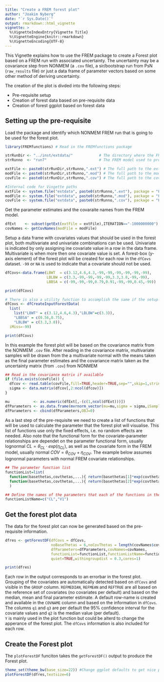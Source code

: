 ```yaml
---
title: "Create a FREM forest plot"
author: "Joakim Nyberg"
date: "`r Sys.Date()`"
output: rmarkdown::html_vignette
vignette: >
  %\VignetteIndexEntry{Vignette Title}
  %\VignetteEngine{knitr::rmarkdown}
  %\VignetteEncoding{UTF-8}
---
```


This Vignette explains how to use the FREM package to create a Forest plot based on a FREM run with associated uncertainty. 
The uncertainty may be a covariance step from NONMEM (a `.cov` file), a sir/bootstrap run from PsN (`raw_results` file) or just a data frame of parameter vectors 
based on some other method of deriving uncertainty. 

The creation of the plot is divded into the following steps:

* Pre-requisite setup
* Creation of forest data based on pre-requisite data
* Creation of forest ggplot based on forest data

## Setting up the pre-requisite

Load the package and identify which NONMEM FREM run that is going to be used for the forest plot.

```r
library(FREMfunctions) # Read in the FREMfunctions package
```

```r
strRunDir <- "../inst/extdata/"            # The directory where the FREM model is located
strRunno  <- "run7"                        # The FREM model used to produce the forest plot

extFile <- paste0(strRunDir,strRunno,".ext") # The full path to the ext file
modFile <- paste0(strRunDir,strRunno,".mod") # The full path to the mod file
covFile <- paste0(strRunDir,strRunno,".cov") # The full path to the cov file
```

```r
#Internal code for Vingette paths
extFile <- system.file("extdata", paste0(strRunno,".ext"), package = "FREMfunctions")
modFile <- system.file("extdata", paste0(strRunno,".mod"), package = "FREMfunctions")
covFile <- system.file("extdata", paste0(strRunno,".cov"), package = "FREMfunctions")
```

Get the parameter estimates and the covaraite names from the FREM model.

```r

dfExt    <- subset(getExt(extFile = extFile),ITERATION=="-1000000000") # Get the final parameter estimates
covNames <- getCovNames(modFile = modFile)                             # Get the covariate names from the annotated FREM model file

```

Setup a data frame with covariates values that should be used in the forest plot, both multivariate and univariate combinations can be used. Univariate is indicated by only assigning ine covariate value 
in a row in the data frame. Multivariate is when more then one covariate value is set. A forest-box (y-axis element) of the forest plot will be created for each row in the `dfCovs` dataset. `-99` or `NA` is 
used to indicate that a covariate should not be used.

```r

dfCovs<-data.frame(LBWT  = c(3.12,4.6,4.3,-99,-99,-99,-99,-99,-99),
                   LBLBW = c(3.3,-99,-99,-99,-99,3.3,3.8,-99,-99),
                   LBBSA = c(-99,-99,-99,0.79,0.91,-99,-99,0.45,-99))

print(dfCovs)

# There is also a utility function to accomplish the same if the setup is more complicated.
dfCovs <- dfCreateInputForestData(
  list(
    list("LBWT" = c(3.12,4.6,4.3),"LBLBW"=c(3.3)),
    "LBBSA" = c(0.56,0.75),
    "LBLBW" = c(3.3,3.8)),
  iMiss=-99)

print(dfCovs)
```

In this example the forest plot will be based on the covariance matrix from the NONMEM `.cov` file. 
After reading in the covariance matrix, multivariate samples will be drawn from the a multivariate normal with the means taken as the final parameter estimates and the covariance matrix taken as the uncertainty matrix (from `.cov`) from NONMEM


```r
## Read in the covariance matrix if available
if (file.exists(covFile)) {  
  dfcov <- read.table(covFile,fill=TRUE,header=TRUE,sep="",skip=1,stringsAsFactors=FALSE)
  sigma <- data.matrix(dfcov[,2:ncol(dfcov)])
}

mu           <- as.numeric(dfExt[,-(c(1,ncol(dfExt)))])                               # The mean is the final estimates
dfParameters <- as.data.frame(mvrnorm_vector(mu=mu,sigma = sigma,iSampleIndex = 100)) # Draw 100 samples from cov matrix
dfParameters <- cbind(dfParameters,OBJ=0)                                             # Add a dummy column with the OBJ to make it look more like a ext file

```

As a last step of the pre-requisite we need to create a list of functions that will be used to calculate the parameter that the forest plot will visualise. 
This list of functions use only the fixed effects, i.e. no random effects are needed. 
Also note that the functional form for the covariate-parameter relationships are dependet on the parameter functional form, 
usually lognormal $CL=\theta_{CL} \cdot exp(\eta_{CL})$, as well as the covariate form in the FREM model, usually normal $COV=\theta_{COV}+\eta_{COV}$. 
The example below assumes lognormal parameters with normal FREM covariate relationships.

```r
## The parameter function list
functionList=list(
  function(basethetas,covthetas,...){ return(basethetas[1]*exp(covthetas[1]))}, 
  function(basethetas,covthetas,...){ return(basethetas[2]*exp(covthetas[2]))}
  )

## Define the names of the parameters that each of the functions in the list above returns
functionListName=c("CL","V1")
```

## Get the forest plot data

The data for the forest plot can now be generated based on the pre-requisite information.
```r
dfres <- getForestDF(dfCovs = dfCovs,
                     noBaseThetas = 6,noCovThetas = length(covNames$covNames),noSigmas = 2,
                     dfParameters=dfParameters,covNames=covNames,
                     functionList=functionList,functionListName=functionListName,
                     quiet=TRUE,withingroupdist = 0.3,cores=1)

print(dfres)
```

Each row in the output corresponds to an errorbar in the forest plot. Grouping of the covariates are automatically detected based on `dfCovs` and visible in the `GROUP` column. 
`REFMEDIAN`, `REFMEAN` and `REFTRUE` are all based on the reference set of covariates (no covariates per default) and based on the median, mean and final parameter estimate. 
A default row-name is created and available in the `COVNAME` column and based on the information in `dfCovs`.
The columns `q1` and `q3` are per default the 95\% confidence interval for the covariate values and  `q2` is the median value (per default).  
`Y` is mainly used in the plot function but could be alterd to change the apperance of the forest plot. The `dfCovs` information is also included for each row.


## Create the Forest plot

The `plotForestDF` funciton takes the `getForestDF()` output to produce the Forest plot.


```r
theme_set(theme_bw(base_size=22)) #Change ggplot defaults to get nice plot
plotForestDF(dfres,textsize=6)
```




